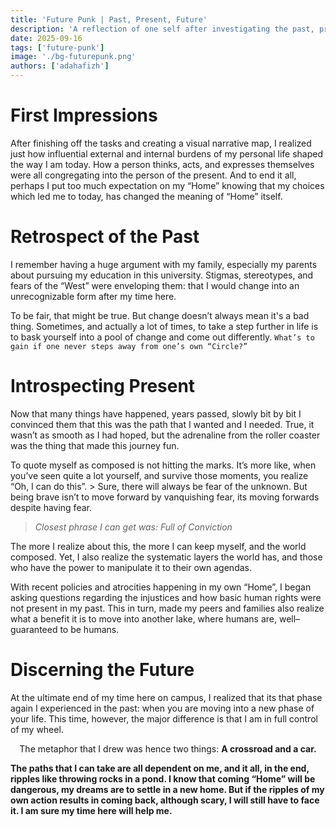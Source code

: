 ```yaml
---
title: 'Future Punk | Past, Present, Future'
description: 'A reflection of one self after investigating the past, present, and future using several methods.'
date: 2025-09-16
tags: ['future-punk']
image: './bg-futurepunk.png'
authors: ['adahafizh']
---
```


# First Impressions

After finishing off the tasks and creating a visual narrative map, I realized just how influential external and internal burdens of my personal life shaped the way I am today. How a person thinks, acts, and expresses themselves were all congregating into the person of the present. And to end it all, perhaps I put too much expectation on my “Home” knowing that my choices which led me to today, has changed the meaning of “Home” itself.

# Retrospect of the Past

I remember having a huge argument with my family, especially my parents about pursuing my education in this university. Stigmas, stereotypes, and fears of the “West” were enveloping them: that I would change into an unrecognizable form after my time here. 

To be fair, that might be true. But change doesn’t always mean it's a bad thing. Sometimes, and actually a lot of times, to take a step further in life is to bask yourself into a pool of change and come out differently. `What’s to gain if one never steps away from one’s own “Circle?”`

# Introspecting Present

Now that many things have happened, years passed, slowly bit by bit I convinced them that this was the path that I wanted and I needed. True, it wasn’t as smooth as I had hoped, but the adrenaline from the roller coaster was the thing that made this journey fun. 

To quote myself as composed is not hitting the marks. It’s more like, when you’ve seen quite a lot yourself, and survive those moments, you realize “Oh, I can do this”. > Sure, there will always be fear of the unknown. But being brave isn’t to move forward by vanquishing fear, its moving forwards despite having fear. 

> *Closest phrase I can get was: Full of Conviction* 

The more I realize about this, the more I can keep myself, and the world composed. Yet, I also realize the systematic layers the world has, and those who have the power to manipulate it to their own agendas.

With recent policies and atrocities happening in my own “Home”, I began asking questions regarding the injustices and how basic human rights were not present in my past. This in turn, made my peers and families also realize what a benefit it is to move into another lake, where humans are, well–guaranteed to be humans.

# Discerning the Future

At the ultimate end of my time here on campus, I realized that its that phase again I experienced in the past: when you are moving into a new phase of your life. This time, however, the major difference is that I am in full control of my wheel.

<div align="center">
    <p> The metaphor that I drew was hence two things: <b> A crossroad and a car. <b></p> 
</div>

The paths that I can take are all dependent on me, and it all, in the end, ripples like throwing rocks in a pond. I know that coming “Home” will be dangerous, my dreams are to settle in a new home. But if the ripples of my own action results in coming back, although scary, I will still have to face it. I am sure my time here will help me.
